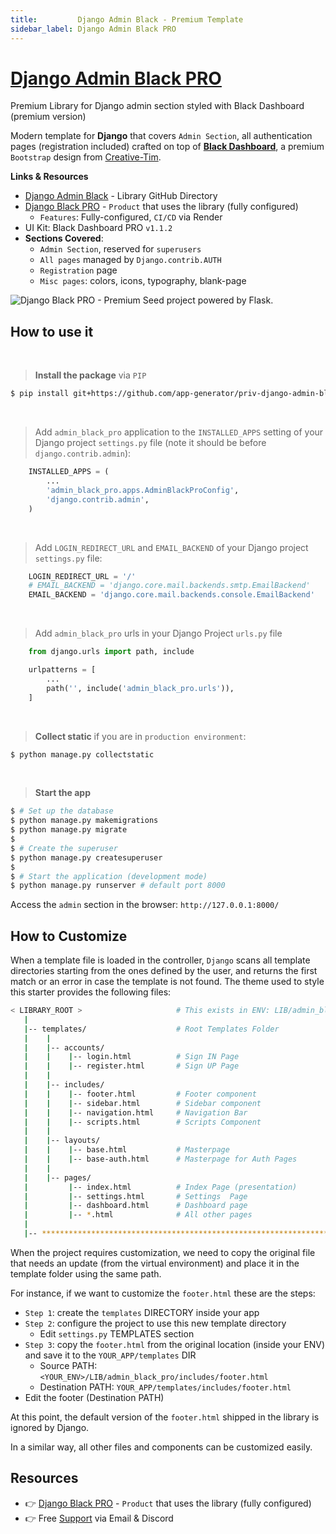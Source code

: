 ```yaml
---
title:         Django Admin Black - Premium Template 
sidebar_label: Django Admin Black PRO
---
```


# [Django Admin Black PRO](https://appseed.us/product/black-dashboard-pro/django/)

<SubHeading>Premium Library for Django admin section styled with Black Dashboard (premium version)</SubHeading>

Modern template for **Django** that covers `Admin Section`, all authentication pages (registration included) crafted on top of **[Black Dashboard](https://appseed.us/product/black-dashboard-pro/django/)**, a premium `Bootstrap` design from [Creative-Tim](https://bit.ly/3fKQZaL).

**Links & Resources**

- [Django Admin Black](https://github.com/app-generator/django-admin-black-pro) - Library GitHub Directory
- [Django Black PRO](https://appseed.us/product/black-dashboard-pro/django/) - `Product` that uses the library (fully configured)
  - `Features`: Fully-configured, `CI/CD` via Render
- UI Kit: Black Dashboard PRO `v1.1.2` 
- **Sections Covered**: 
  - `Admin Section`, reserved for `superusers`
  - `All pages` managed by `Django.contrib.AUTH`
  - `Registration` page
  - `Misc pages`: colors, icons, typography, blank-page 
  
![Django Black PRO - Premium Seed project powered by Flask.](https://user-images.githubusercontent.com/51070104/187623954-c4ade6a0-8cb2-4d2e-8698-e962621a613c.png)


## How to use it

<br />

> **Install the package** via `PIP` 

```bash
$ pip install git+https://github.com/app-generator/priv-django-admin-black-pro.git
```

<br />

> Add `admin_black_pro` application to the `INSTALLED_APPS` setting of your Django project `settings.py` file (note it should be before `django.contrib.admin`):

```python
    INSTALLED_APPS = (
        ...
        'admin_black_pro.apps.AdminBlackProConfig',
        'django.contrib.admin',
    )
```

<br />

> Add `LOGIN_REDIRECT_URL` and `EMAIL_BACKEND` of your Django project `settings.py` file:

```python
    LOGIN_REDIRECT_URL = '/'
    # EMAIL_BACKEND = 'django.core.mail.backends.smtp.EmailBackend'
    EMAIL_BACKEND = 'django.core.mail.backends.console.EmailBackend'
```

<br />

> Add `admin_black_pro` urls in your Django Project `urls.py` file

```python
    from django.urls import path, include

    urlpatterns = [
        ...
        path('', include('admin_black_pro.urls')),
    ]
```

<br />

> **Collect static** if you are in `production environment`:

```bash
$ python manage.py collectstatic
```

<br />

> **Start the app**

```bash
$ # Set up the database
$ python manage.py makemigrations
$ python manage.py migrate
$
$ # Create the superuser
$ python manage.py createsuperuser
$
$ # Start the application (development mode)
$ python manage.py runserver # default port 8000
```

Access the `admin` section in the browser: `http://127.0.0.1:8000/`



## How to Customize 

When a template file is loaded in the controller, `Django` scans all template directories starting from the ones defined by the user, and returns the first match or an error in case the template is not found. 
The  theme used to style this starter provides the following files: 

```bash
< LIBRARY_ROOT >                     # This exists in ENV: LIB/admin_black_pro
   |
   |-- templates/                    # Root Templates Folder 
   |    |          
   |    |-- accounts/       
   |    |    |-- login.html          # Sign IN Page
   |    |    |-- register.html       # Sign UP Page
   |    |
   |    |-- includes/       
   |    |    |-- footer.html         # Footer component
   |    |    |-- sidebar.html        # Sidebar component
   |    |    |-- navigation.html     # Navigation Bar
   |    |    |-- scripts.html        # Scripts Component
   |    |
   |    |-- layouts/       
   |    |    |-- base.html           # Masterpage
   |    |    |-- base-auth.html      # Masterpage for Auth Pages
   |    |
   |    |-- pages/       
   |         |-- index.html          # Index Page (presentation)
   |         |-- settings.html       # Settings  Page
   |         |-- dashboard.html      # Dashboard page
   |         |-- *.html              # All other pages
   |    
   |-- ************************************************************************
```

When the project requires customization, we need to copy the original file that needs an update (from the virtual environment) and place it in the template folder using the same path. 

For instance, if we want to customize the `footer.html` these are the steps:

- `Step 1`: create the `templates` DIRECTORY inside your app 
- `Step 2`: configure the project to use this new template directory
  - Edit `settings.py` TEMPLATES section 
- `Step 3`: copy the `footer.html` from the original location (inside your ENV) and save it to the `YOUR_APP/templates` DIR
  - Source PATH: `<YOUR_ENV>/LIB/admin_black_pro/includes/footer.html`
  - Destination PATH: `YOUR_APP/templates/includes/footer.html`
- Edit the footer (Destination PATH)    

At this point, the default version of the `footer.html` shipped in the library is ignored by Django.

In a similar way, all other files and components can be customized easily.

## Resources

- 👉 [Django Black PRO](https://appseed.us/product/black-dashboard-pro/django/) - `Product` that uses the library (fully configured)
- 👉 Free [Support](https://appseed.us/support/) via Email & Discord
